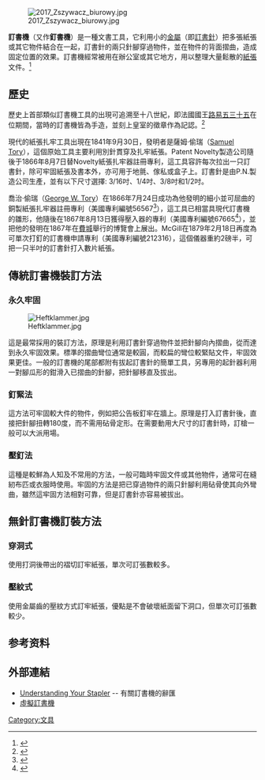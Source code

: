 {{refimprove|time=2019-12-10T04:13:58+00:00}}
[[File:2017_Zszywacz_biurowy.jpg|thumb]]

'''訂書機'''（又作'''釘書機'''）是一種文書工具，它利用小的[[金屬|金屬]]（即[[訂書針|訂書針]]）把多張紙張或其它物件結合在一起，訂書針的兩只針腳穿過物件，並在物件的背面摺曲，造成固定位置的效果。訂書機經常被用在辦公室或其它地方，用以整理大量鬆散的[[紙|紙張]]文件。<ref >{{cite web|url=http://gizmodo.com/5992127/is-fashion+conscious-design-the-future-of-the-stapler,|title=Is Fashion-Conscious Design the Future of the Stapler?|author=Eric Limer|publisher=Gawker Media|work=Gizmodo}}</ref>

== 歷史 ==
歷史上首部類似訂書機工具的出現可追溯至十八世紀，即法國國王[[路易五三十五|路易五三十五]]在位期間，當時的訂書機皆為手造，並刻上皇室的徵章作為記認。<ref>{{cite web
 | title = The History of the Stapler
 | work = oldstapler.com
 | url = http://www.oldstaplers.com/stapler_history.html
 | archiveurl = https://web.archive.org/web/20070831072958/http://www.oldstaplers.com/stapler_history.html
 | archivedate = 2007-08-31
 | deadurl = yes
 | access-date = 2015-09-04
 }}</ref>

現代的紙張扎牢工具出現在1841年9月30日，發明者是薩姆·偷瑞（[[Samuel_Tory|Samuel Tory]]），這個原始工具主要利用別針貫穿及扎牢紙張。Patent Novelty製造公司隨後于1866年8月7日替Novelty紙張扎牢器註冊專利，這工具容許每次拉出一只訂書針，除可牢固紙張及書本外，亦可用于地氈、傢私或盒子上。訂書針是由P.N.製造公司生產，並有以下尺寸選擇: 3/16吋、1/4吋、3/8吋和1/2吋。 

喬治·偷瑞（[[George_W._Tory|George W. Tory]]）在1866年7月24日成功為他發明的細小並可屈曲的銅製紙張扎牢器註冊專利（美國專利編號56567<ref >{{cite web
 | title = View the Patent
 | url = http://www.google.com/patents?id=vVkAAAAAEBAJ&printsec=abstract&zoom=4&source=gbs_overview_r&cad=0#v=onepage&q&f=false
  | accessdate = 2010-06-10
}}</ref>），這工具已相當具現代訂書機的雛形，他隨後在1867年8月13日獲得壓入器的專利（美國專利編號67665<ref >{{cite web
 | title = View the Patent
 | url = http://www.google.com/patents?id=ZokAAAAAEBAJ&printsec=abstract&zoom=4&source=gbs_overview_r&cad=0#v=onepage&q&f=false
  | accessdate = 2010-06-10
}}</ref>），並把他的發明在1867年在[[費城|費城]]舉行的博覽會上展出。McGill在1879年2月18日再度為可單次打釘的訂書機申請專利（美國專利編號212316），這個儀器重約2磅半，可把一只半吋的訂書針打入數片紙張。

== 傳統訂書機裝訂方法 ==
=== 永久牢固 ===
[[File:Heftklammer.jpg|thumb]]

這是最常採用的裝訂方法，原理是利用訂書針穿過物件並把針腳向內摺曲，從而達到永久牢固效果。標準的摺曲彎位通常是較圓，而較扁的彎位較緊貼文件，牢固效果更佳。一般的訂書機的尾部都附有拔起訂書針的簡單工具，另專用的起針器利用一對腳瓜形的鉗滑入已摺曲的針腳，把針腳移直及拔出。

=== 釘緊法 ===
這方法可牢固較大件的物件，例如把公告板釘牢在牆上。原理是打入訂書針後，直接把針腳扭轉180度，而不需用砧骨定形。在需要動用大尺寸的訂書針時，訂槍一般可以大派用場。

=== 壓釘法 ===
這種是較鮮為人知及不常用的方法，一般可臨時牢固文件或其他物件，通常可在縫紉布匹或衣服時使用。牢固的方法是把已穿過物件的兩只針腳利用砧骨使其向外彎曲，雖然這牢固方法相對可靠，但是訂書針亦容易被拔出。

== 無針訂書機訂裝方法 ==
=== 穿洞式 ===
使用打洞後帶出的褶切訂牢紙張，單次可訂張數較多。

=== 壓紋式 ===

使用金屬齒的壓紋方式訂牢紙張，優點是不會破壞紙面留下洞口，但單次可訂張數較少。

==参考资料==
{{reflist}}
== 外部連結 ==
{{wiktionary|stapler|订书机}} 
{{Commonscat|Staplers}}
* [http://www.corporateexpress.com/swingline/understanding/solutions.htm Understanding Your Stapler] {{Wayback|url=http://www.corporateexpress.com/swingline/understanding/solutions.htm |date=20091218083308 }} -- 有關訂書機的辭匯
* [http://www.virtualstapler.com/ 虛擬訂書機] {{Wayback|url=http://www.virtualstapler.com/ |date=20210421014825 }}

{{normdaten}}

[[Category:文具|Category:文具]]